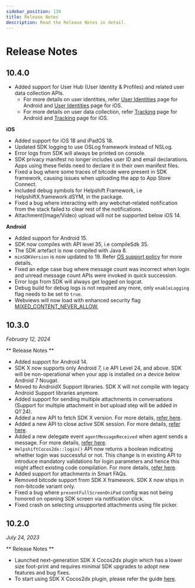 ```yaml
---
sidebar_position: 130
title: Release Notes
description: Read the Release Notes in detail.
---
```



# Release Notes

<LatestSdkVersion>

## 10.4.0

<DownloadButton
  text="Download SDK"
  link="[% sdkx-cocos2dx.plugin_url %]"
  classes="mb-4"
/>

- Added support for User Hub (User Identity & Profiles) and related user data collection APIs.
  - For more details on user identities, refer [User Identities](/sdkx-cocos2dx/identity-user-hub/) page for Android and [User Identities](/sdkx-cocos2dx/identity-user-hub/) page for iOS.
  - For more details on user data collection, refer [Tracking](/sdkx-cocos2dx/tracking/#update-global-user-data) page for Android and [Tracking](/sdkx-cocos2dx/tracking/#update-global-user-data) page for iOS.

**iOS**

- Added support for iOS 18 and iPadOS 18.
- Updated SDK logging to use OSLog framework instead of NSLog.
- Error logs from SDK will always be printed on console.
- SDK privacy manifest no longer includes user ID and email declarations. Apps using these fields need to declare it in their own manifest files.
- Fixed a bug where some traces of bitcode were present in SDK framework, causing issues when uploading the app to App Store Connect.
- Included debug symbols for Helpshift Framework, i.e HelpshiftX.framework.dSYM, in the package.
- Fixed a bug where interacting with any webchat-related notification from the stack failed to clear rest of the notifications.
- Attachment(Image/Video) upload will not be supported below iOS 14.

**Android**

- Added support for Android 15.
- SDK now compiles with API level 35, i.e compileSdk 35.
- The SDK artefact is now compiled with Java 8.
- `minSDKVersion` is now updated to 19. Refer [OS support policy](/sdkx-cocos2dx/getting-started-android/#version-requirements) for more details.
- Fixed an edge case bug where message count was incorrect when login and unread message count APIs were invoked in quick succession.
- Error logs from SDK will always get logged on logcat.
- Debug build for debug logs is not required any more, only `enableLogging` flag needs to be set to `true`.
- Webviews will now load with enhanced security flag [MIXED_CONTENT_NEVER_ALLOW.](https://developer.android.com/reference/android/webkit/WebSettings#MIXED_CONTENT_NEVER_ALLOW)


## 10.3.0

_February 12, 2024_

</LatestSdkVersion>

** Release Notes **

- Added support for Android 14.
- SDK X now supports only Android 7, i.e API Level 24, and above. SDK will be non-operational when your app is installed on a device below Android 7 Nougat.
- Moved to AndroidX Support libraries. SDK X will not compile with legacy Android Support libraries anymore.
- Added support for sending multiple attachments in conversations (Support for multiple attachment in bot upload step will be added in Q1`24).
- Added a new API to fetch SDK X version. For more details, [refer here](/sdkx-cocos2dx/support-tools/#get-sdk-version).
- Added a new API to close active SDK session. For more details, [refer here](/sdkx-cocos2dx/support-tools/#close-session).
- Added a new delegate event `agentMessageReceived` when agent sends a message. For more details, [refer here](/sdkx-cocos2dx/delegates/#agent-message-received).
- `HelpshiftCocos2dx::login()` API now returns a boolean indicating whether login was successful or not. This change is in existing API to introduce mandatory validations for login parameters and hence this might affect existing code compilation. For more details, [refer here](/sdkx-cocos2dx/users#logging-in-users).
- Added support for attachments in Smart FAQs.
- Removed bitcode support from SDK X framework. SDK X now ships in non-bitcode variant only.
- Fixed a bug where `presentFullScreenOniPad` config was not being honored on opening SDK screen via notification click.
- Fixed crash on selecting unsupported attachments using file picker.

## 10.2.0

_July 24, 2023_

** Release Notes **

- Launched next-generation SDK X Cocos2dx plugin which has a lower size foot-print and requires minimal SDK upgrades to adopt new features and bug fixes.
- To start using SDK X Cocos2dx plugin, please refer the guide [here](/sdkx-cocos2dx/getting-started).

